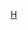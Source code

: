 {{Catnav|頁面分類|...|各國足球|丹麥足球|效力丹麥球會的球員}}
{{Catnav|頁面分類|...|丹麥體育|丹麥足球|效力丹麥球會的球員}}
{{Commonscat|Players of AC Horsens}}

[[Category:效力丹麥球會的球員|H]]